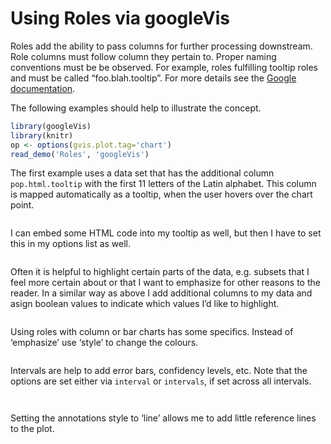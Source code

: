 <!--
%\VignetteEngine{knitr::knitr}
%\VignetteIndexEntry{Using Roles via googleVis}
-->
# Using Roles via googleVis

Roles add the ability to pass columns for further processing downstream. Role columns must follow column they pertain to. Proper naming
conventions must be be observed. For example, roles fulfilling tooltip
roles and must be called "foo.blah.tooltip". For more details see the [Google documentation](https://developers.google.com/chart/interactive/docs/roles).

The following examples should help to illustrate the concept. 

```r
library(googleVis)
library(knitr)
op <- options(gvis.plot.tag='chart')
read_demo('Roles', 'googleVis')
```
The first example uses a data set that has the additional column
`pop.html.tooltip` with the first 11 letters of the Latin alphabet.
This column is mapped automatically as a tooltip, when the user hovers 
over the chart point.
```r
```
I can embed some HTML code into my tooltip as well, but then I have to
set this in my options list as well.
```r
```
Often it is helpful to highlight certain parts of the data, e.g.
subsets that I feel more certain about or that I want to emphasize for 
other reasons to the reader. 
In a similar way as above I add additional columns to my data
and asign boolean values to indicate which values I'd like to highlight.
```r
```

Using roles with column or bar charts has some specifics.
Instead of 'emphasize' use 'style' to change the colours.
```r
```

Intervals are help to add error bars, confidency levels, etc.
Note that the options are set either via `interval` or `intervals`, 
if set across all intervals.

```r
```

```r
```

Setting the annotations style to 'line' allows me to add little reference lines
to the plot.
```r
```
